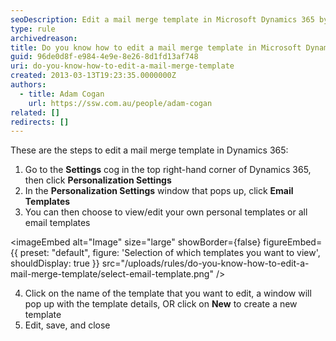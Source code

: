 ```yaml
---
seoDescription: Edit a mail merge template in Microsoft Dynamics 365 by navigating to Settings, Personalization Settings, Email Templates, and editing or creating a new template.
type: rule
archivedreason:
title: Do you know how to edit a mail merge template in Microsoft Dynamics 365?
guid: 96de0d8f-e984-4e9e-8e26-8d1fd13af748
uri: do-you-know-how-to-edit-a-mail-merge-template
created: 2013-03-13T19:23:35.0000000Z
authors:
  - title: Adam Cogan
    url: https://ssw.com.au/people/adam-cogan
related: []
redirects: []
---
```


These are the steps to edit a mail merge template in Dynamics 365:
1. Go to the **Settings** cog in the top right-hand corner of Dynamics 365, then click **Personalization Settings**
2. In the **Personalization Settings** window that pops up, click **Email Templates**
3. You can then choose to view/edit your own personal templates or all email templates
   
<imageEmbed
  alt="Image"
  size="large"
  showBorder={false}
  figureEmbed={{
    preset: "default",
    figure: 'Selection of which templates you want to view',
    shouldDisplay: true
  }}
  src="/uploads/rules/do-you-know-how-to-edit-a-mail-merge-template/select-email-template.png"
/>

4. Click on the name of the template that you want to edit, a window will pop up with the template details, OR click on **New** to create a new template
5. Edit, save, and close